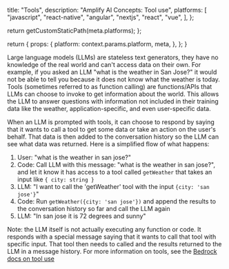 
  title: "Tools",
  description:
    "Amplify AI Concepts: Tool use",
  platforms: [
    "javascript",
    "react-native",
    "angular",
    "nextjs",
    "react",
    "vue",
  ],
};

  return getCustomStaticPath(meta.platforms);
};

  return {
    props: {
      platform: context.params.platform,
      meta,
    },
  };
}



Large language models (LLMs) are stateless text generators, they have no knowledge of the real world and can't access data on their own. For example, if you asked an LLM "what is the weather in San Jose?" it would not be able to tell you because it does not know what the weather is today. Tools (sometimes referred to as function calling) are functions/APIs that LLMs can choose to invoke to get information about the world. This allows the LLM to answer questions with information not included in their training data like the weather, application-specific, and even user-specific data. 

When an LLM is prompted with tools, it can choose to respond by saying that it wants to call a tool to get some data or take an action on the user's behalf. That data is then added to the conversation history so the LLM can see what data was returned. Here is a simplified flow of what happens:

1. User: "what is the weather in san jose?"
2. Code: Call LLM with this message: "what is the weather in san jose?", and let it know it has access to a tool called `getWeather` that takes an input like `{ city: string }`
3. LLM: "I want to call the 'getWeather' tool with the input `{city: 'san jose'}`"
4. Code: Run `getWeather({city: 'san jose'})` and append the results to the conversation history so far and call the LLM again
5. LLM: "In san jose it is 72 degrees and sunny"

<Callout>

Note: the LLM itself is not actually executing any function or code. It responds with a special message saying that it wants to call that tool with specific input. That tool then needs to called and the results returned to the LLM in a message history. For more information on tools, see the [Bedrock docs on tool use](https://docs.aws.amazon.com/bedrock/latest/userguide/tool-use.html)

</Callout>



